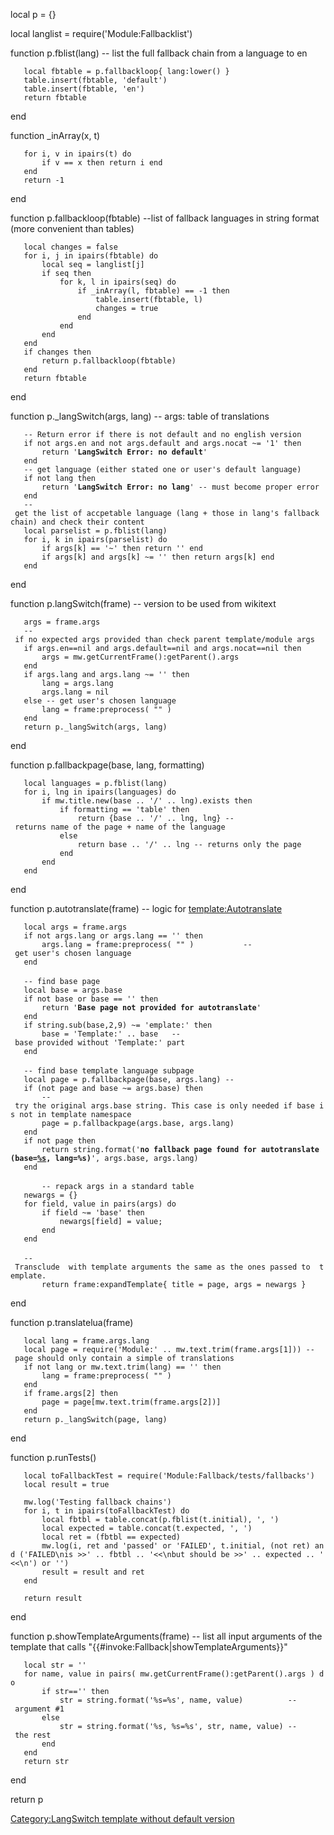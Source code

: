 local p = {}

local langlist = require('Module:Fallbacklist')

function p.fblist(lang) -- list the full fallback chain from a language to en
	local fbtable = p.fallbackloop{ lang:lower() }
	table.insert(fbtable, 'default')
	table.insert(fbtable, 'en')
	return fbtable
end

function _inArray(x, t)
	for i, v in ipairs(t) do
		if v == x then return i end
	end
	return -1
end

function p.fallbackloop(fbtable)  --list of fallback languages in string format (more convenient than tables)
	local changes = false
	for i, j in ipairs(fbtable) do
		local seq = langlist[j]
		if seq then
			for k, l in ipairs(seq) do
				if _inArray(l, fbtable) == -1 then
					table.insert(fbtable, l)
					changes = true
				end
			end
		end
	end
	if changes then
		return p.fallbackloop(fbtable)
	end
	return fbtable
end

function p._langSwitch(args, lang) -- args: table of translations
	-- Return error if there is not default and no english version
	if not args.en and not args.default and args.nocat ~= '1' then
		return '<strong class="error">LangSwitch Error: no default</strong>[[Category:LangSwitch_template_without_default_version|Category:LangSwitch template without default version]]' 
	end
	-- get language (either stated one or user's default language)
	if not lang then
		return '<strong class="error">LangSwitch Error: no lang</strong>' -- must become proper error
	end
	-- get the list of accpetable language (lang + those in lang's fallback chain) and check their content
	local parselist = p.fblist(lang)
	for i, k in ipairs(parselist) do 
		if args[k] == '~' then return '' end
		if args[k] and args[k] ~= '' then return args[k] end
	end
end

function p.langSwitch(frame) -- version to be used from wikitext
	args = frame.args
	-- if no expected args provided than check parent template/module args
	if args.en==nil and args.default==nil and args.nocat==nil then
		args = mw.getCurrentFrame():getParent().args 
	end
	if args.lang and args.lang ~= '' then
		lang = args.lang
		args.lang = nil
	else -- get user's chosen language 
		lang = frame:preprocess( "{{int:lang}}" )
	end
	return p._langSwitch(args, lang)
end

function p.fallbackpage(base, lang, formatting)
	local languages = p.fblist(lang) 
	for i, lng in ipairs(languages) do
		if mw.title.new(base .. '/' .. lng).exists then
			if formatting == 'table' then
				return {base .. '/' .. lng, lng} -- returns name of the page + name of the language
			else
				return base .. '/' .. lng -- returns only the page
			end
		end
	end
end

function p.autotranslate(frame) -- logic for [[template:Autotranslate|template:Autotranslate]]
	local args = frame.args
	if not args.lang or args.lang == '' then
		args.lang = frame:preprocess( "{{int:lang}}" )           -- get user's chosen language 
	end
 
	-- find base page
	local base = args.base
	if not base or base == '' then
		return '<strong class="error">Base page not provided for autotranslate</strong>' 
	end
	if string.sub(base,2,9) ~= 'emplate:' then
		base = 'Template:' .. base   -- base provided without 'Template:' part 
	end
 
	-- find base template language subpage
	local page = p.fallbackpage(base, args.lang) -- 
	if (not page and base ~= args.base) then 
		-- try the original args.base string. This case is only needed if base is not in template namespace 
		page = p.fallbackpage(args.base, args.lang) 
	end
	if not page then
		return string.format('<strong class="error">no fallback page found for autotranslate (base=[[%s|%s]], lang=%s)</strong>', args.base, args.lang)
	end
 
        -- repack args in a standard table
	newargs = {}
	for field, value in pairs(args) do
		if field ~= 'base' then
			newargs[field] = value;
		end
	end
 
	-- Transclude {{page |....}} with template arguments the same as the ones passed to {{autotranslate}} template.
        return frame:expandTemplate{ title = page, args = newargs }
end

function p.translatelua(frame)
	local lang = frame.args.lang
	local page = require('Module:' .. mw.text.trim(frame.args[1])) -- page should only contain a simple of translations
	if not lang or mw.text.trim(lang) == '' then
		lang = frame:preprocess( "{{int:lang}}" )
	end
	if frame.args[2] then
		page = page[mw.text.trim(frame.args[2])]
	end
	return p._langSwitch(page, lang)
end

function p.runTests()
	local toFallbackTest = require('Module:Fallback/tests/fallbacks')
	local result = true

	mw.log('Testing fallback chains')
	for i, t in ipairs(toFallbackTest) do
		local fbtbl = table.concat(p.fblist(t.initial), ', ')
		local expected = table.concat(t.expected, ', ')
		local ret = (fbtbl == expected)
		mw.log(i, ret and 'passed' or 'FAILED', t.initial, (not ret) and ('FAILED\nis >>' .. fbtbl .. '<<\nbut should be >>' .. expected .. '<<\n') or '')
		result = result and ret
	end
	
	return result
end

function p.showTemplateArguments(frame)
-- list all input arguments of the template that calls "{{#invoke:Fallback|showTemplateArguments}}"
	local str = ''
	for name, value in pairs( mw.getCurrentFrame():getParent().args ) do
		if str=='' then
			str = string.format('%s=%s', name, value)          -- argument #1
		else
			str = string.format('%s, %s=%s', str, name, value) -- the rest
		end
	end
	return str
end

return p